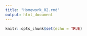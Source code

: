 ```yaml
---
title: "Homework_02.rmd"
output: html_document
---
```


```r
knitr::opts_chunk$set(echo = TRUE)
```



